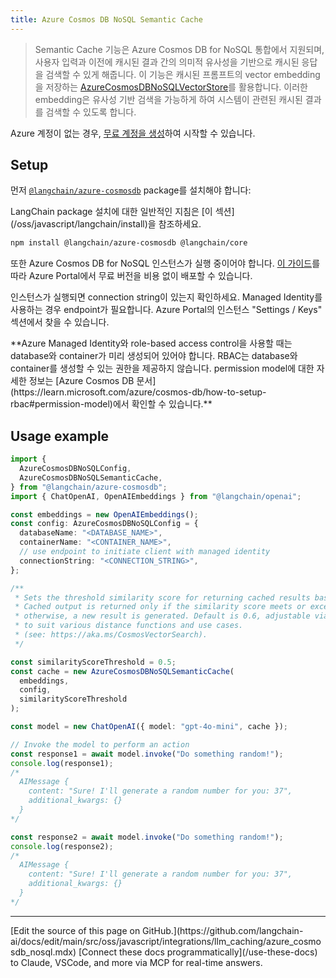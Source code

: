 ```yaml
---
title: Azure Cosmos DB NoSQL Semantic Cache
---
```


> Semantic Cache 기능은 Azure Cosmos DB for NoSQL 통합에서 지원되며, 사용자 입력과 이전에 캐시된 결과 간의 의미적 유사성을 기반으로 캐시된 응답을 검색할 수 있게 해줍니다. 이 기능은 캐시된 프롬프트의 vector embedding을 저장하는 [AzureCosmosDBNoSQLVectorStore](/oss/javascript/integrations/vectorstores/azure_cosmosdb_nosql)를 활용합니다. 이러한 embedding은 유사성 기반 검색을 가능하게 하여 시스템이 관련된 캐시된 결과를 검색할 수 있도록 합니다.

Azure 계정이 없는 경우, [무료 계정을 생성](https://azure.microsoft.com/free/)하여 시작할 수 있습니다.

## Setup

먼저 [`@langchain/azure-cosmosdb`](https://www.npmjs.com/package/@langchain/azure-cosmosdb) package를 설치해야 합니다:

<Tip>
LangChain package 설치에 대한 일반적인 지침은 [이 섹션](/oss/javascript/langchain/install)을 참조하세요.
</Tip>

```bash npm
npm install @langchain/azure-cosmosdb @langchain/core
```

또한 Azure Cosmos DB for NoSQL 인스턴스가 실행 중이어야 합니다. [이 가이드](https://learn.microsoft.com/azure/cosmos-db/nosql/quickstart-portal)를 따라 Azure Portal에서 무료 버전을 비용 없이 배포할 수 있습니다.

인스턴스가 실행되면 connection string이 있는지 확인하세요. Managed Identity를 사용하는 경우 endpoint가 필요합니다. Azure Portal의 인스턴스 "Settings / Keys" 섹션에서 찾을 수 있습니다.

<Info>
**Azure Managed Identity와 role-based access control을 사용할 때는 database와 container가 미리 생성되어 있어야 합니다. RBAC는 database와 container를 생성할 수 있는 권한을 제공하지 않습니다. permission model에 대한 자세한 정보는 [Azure Cosmos DB 문서](https://learn.microsoft.com/azure/cosmos-db/how-to-setup-rbac#permission-model)에서 확인할 수 있습니다.**


</Info>

## Usage example

```typescript
import {
  AzureCosmosDBNoSQLConfig,
  AzureCosmosDBNoSQLSemanticCache,
} from "@langchain/azure-cosmosdb";
import { ChatOpenAI, OpenAIEmbeddings } from "@langchain/openai";

const embeddings = new OpenAIEmbeddings();
const config: AzureCosmosDBNoSQLConfig = {
  databaseName: "<DATABASE_NAME>",
  containerName: "<CONTAINER_NAME>",
  // use endpoint to initiate client with managed identity
  connectionString: "<CONNECTION_STRING>",
};

/**
 * Sets the threshold similarity score for returning cached results based on vector distance.
 * Cached output is returned only if the similarity score meets or exceeds this threshold;
 * otherwise, a new result is generated. Default is 0.6, adjustable via the constructor
 * to suit various distance functions and use cases.
 * (see: https://aka.ms/CosmosVectorSearch).
 */

const similarityScoreThreshold = 0.5;
const cache = new AzureCosmosDBNoSQLSemanticCache(
  embeddings,
  config,
  similarityScoreThreshold
);

const model = new ChatOpenAI({ model: "gpt-4o-mini", cache });

// Invoke the model to perform an action
const response1 = await model.invoke("Do something random!");
console.log(response1);
/*
  AIMessage {
    content: "Sure! I'll generate a random number for you: 37",
    additional_kwargs: {}
  }
*/

const response2 = await model.invoke("Do something random!");
console.log(response2);
/*
  AIMessage {
    content: "Sure! I'll generate a random number for you: 37",
    additional_kwargs: {}
  }
*/
```

---

<Callout icon="pen-to-square" iconType="regular">
    [Edit the source of this page on GitHub.](https://github.com/langchain-ai/docs/edit/main/src/oss/javascript/integrations/llm_caching/azure_cosmosdb_nosql.mdx)
</Callout>
<Tip icon="terminal" iconType="regular">
    [Connect these docs programmatically](/use-these-docs) to Claude, VSCode, and more via MCP for    real-time answers.
</Tip>

